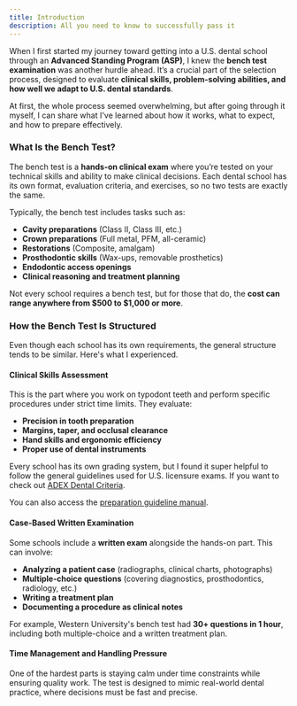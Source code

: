 ```yaml
---
title: Introduction
description: All you need to know to successfully pass it
---
```


When I first started my journey toward getting into a U.S. dental school through
an **Advanced Standing Program (ASP)**, I knew the **bench test examination**
was another hurdle ahead. It’s a crucial part of the selection process, designed
to evaluate **clinical skills, problem-solving abilities, and how well we adapt
to U.S. dental standards**.

At first, the whole process seemed overwhelming, but after going through it
myself, I can share what I've learned about how it works, what to expect, and
how to prepare effectively.

### What Is the Bench Test?

The bench test is a **hands-on clinical exam** where you’re tested on your
technical skills and ability to make clinical decisions. Each dental school has
its own format, evaluation criteria, and exercises, so no two tests are exactly
the same.

Typically, the bench test includes tasks such as:

- **Cavity preparations** (Class II, Class III, etc.)
- **Crown preparations** (Full metal, PFM, all-ceramic)
- **Restorations** (Composite, amalgam)
- **Prosthodontic skills** (Wax-ups, removable prosthetics)
- **Endodontic access openings**
- **Clinical reasoning and treatment planning**

Not every school requires a bench test, but for those that do, the **cost can
range anywhere from $500 to $1,000 or more**.

### How the Bench Test Is Structured

Even though each school has its own requirements, the general structure tends to
be similar. Here's what I experienced.

#### Clinical Skills Assessment

This is the part where you work on typodont teeth and perform specific
procedures under strict time limits. They evaluate:

- **Precision in tooth preparation**
- **Margins, taper, and occlusal clearance**
- **Hand skills and ergonomic efficiency**
- **Proper use of dental instruments**

Every school has its own grading system, but I found it super helpful to follow
the general guidelines used for U.S. licensure exams. If you want to check out
[ADEX Dental Criteria](https://adextesting.org/adex-dental/adex-dental-forms/).

You can also access the [preparation guideline
manual](/files/perio-restorative-manual.pdf).

#### Case-Based Written Examination

Some schools include a **written exam** alongside the hands-on part. This can
involve:

- **Analyzing a patient case** (radiographs, clinical charts, photographs)
- **Multiple-choice questions** (covering diagnostics, prosthodontics,
  radiology, etc.)
- **Writing a treatment plan**
- **Documenting a procedure as clinical notes**

For example, Western University's bench test had **30+ questions in 1 hour**,
including both multiple-choice and a written treatment plan.

#### Time Management and Handling Pressure

One of the hardest parts is staying calm under time constraints while ensuring
quality work. The test is designed to mimic real-world dental practice, where
decisions must be fast and precise.
